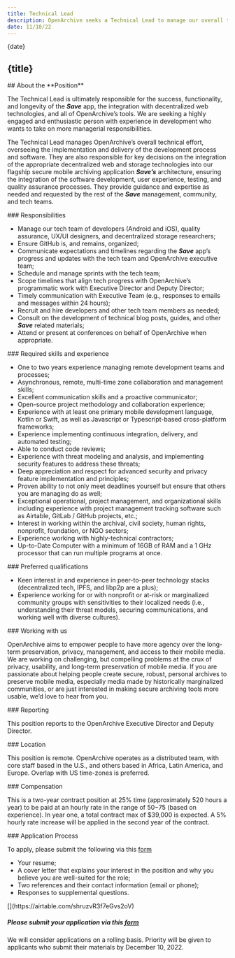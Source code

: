 ```yaml
---
title: Technical Lead
description: OpenArchive seeks a Technical Lead to manage our overall technical effort, including overseeing the implementation and delivery of our app Save’s development process and software.
date: 11/10/22
---
```



<JobHeaderSection>
{date}

## {title}

</JobHeaderSection>

<AboutSection />

<AboutPositionSection>
## About the **Position**

The Technical Lead is ultimately responsible for the success, functionality, and longevity of the ***Save*** app, the integration with decentralized web technologies, and all of OpenArchive’s tools. We are seeking a highly engaged and enthusiastic person with experience in development who wants to take on more managerial responsibilities.

The Technical Lead manages OpenArchive’s overall technical effort, overseeing the implementation and delivery of the development process and software. They are also responsible for key decisions on the integration of the appropriate decentralized web and storage technologies into our flagship secure mobile archiving application ***Save’s*** architecture, ensuring the integration of the software development, user experience, testing, and quality assurance processes. They provide guidance and expertise as needed and requested by the rest of the ***Save*** management, community, and tech teams.


</AboutPositionSection>

<DetailsSection>
<DetailItem>
### Responsibilities

- Manage our tech team of developers (Android and iOS), quality assurance, UX/UI designers, and decentralized storage researchers;
- Ensure GitHub is, and remains, organized;
- Communicate expectations and timelines regarding the ***Save*** app’s progress and updates with the tech team and OpenArchive executive team;
- Schedule and manage sprints with the tech team;
- Scope timelines that align tech progress with OpenArchive’s programmatic work with Executive Director and Deputy Director;
- Timely communication with Executive Team (e.g., responses to emails and messages within 24 hours);
- Recruit and hire developers and other tech team members as needed;
- Consult on the development of technical blog posts, guides, and other ***Save*** related materials; 
- Attend or present at conferences on behalf of OpenArchive when appropriate.


</DetailItem>
<DetailItem>
### Required skills and experience

- One to two years experience managing remote development teams and processes;
- Asynchronous, remote, multi-time zone collaboration and management skills;
- Excellent communication skills and a proactive communicator;
- Open-source project methodology and collaboration experience;
- Experience with at least one primary mobile development language, Kotlin or Swift, as well as Javascript or Typescript-based cross-platform frameworks;
- Experience implementing continuous integration, delivery, and automated testing;
- Able to conduct code reviews;
- Experience with threat modeling and analysis, and implementing security features to address these threats;
- Deep appreciation and respect for advanced security and privacy feature implementation and principles; 
- Proven ability to not only meet deadlines yourself but ensure that others you are managing do as well;
- Exceptional operational, project management, and organizational skills including experience with project management tracking software such as Airtable, GitLab / GitHub projects, etc.;
- Interest in working within the archival, civil society, human rights, nonprofit, foundation, or NGO sectors;
- Experience working with highly-technical contractors;
- Up-to-Date Computer with a minimum of 16GB of RAM and a 1 GHz processor that can run multiple programs at once. 


</DetailItem>
<DetailItem>
### Preferred qualifications

- Keen interest in and experience in peer-to-peer technology stacks (decentralized tech, IPFS, and libp2p are a plus);
- Experience working for or with nonprofit or at-risk or marginalized community groups with sensitivities to their localized needs (i.e., understanding their threat models, securing communications, and working well with diverse cultures).

</DetailItem>
<DetailItem>
  ### Working with us

OpenArchive aims to empower people to have more agency over the long-term preservation, privacy, management, and access to their mobile media. We are working on challenging, but compelling problems at the crux of privacy, usability, and long-term preservation of mobile media. If you are passionate about helping people create secure, robust, personal archives to preserve mobile media, especially media made by historically marginalized communities, or are just interested in making secure archiving tools more usable, we’d love to hear from you.

</DetailItem>
<DetailItem>
  ### Reporting

This position reports to the OpenArchive Executive Director and Deputy Director.

</DetailItem>
<DetailItem>
  ### Location

This position is remote. OpenArchive operates as a distributed team, with core staff based in the U.S., and others based in Africa, Latin America, and Europe. Overlap with US time-zones is preferred.

</DetailItem>
<DetailItem>
  ### Compensation

This is a two-year contract position at 25% time (approximately 520 hours a year) to be paid at an hourly rate in the range of $50-$75 (based on experience). In year one, a total contract max of $39,000 is expected. A 5% hourly rate increase will be applied in the second year of the contract.

</DetailItem>
<DetailItem>
  ### Application Process

To apply, please submit the following via this [form](https://airtable.com/shruzvR3f7eGvs2oV)

- Your resume;
- A cover letter that explains your interest in the position and why you believe you are well-suited for the role;
- Two references and their contact information (email or phone);
- Responses to supplemental questions.

</DetailItem>
<ContactBox>
  [](https://airtable.com/shruzvR3f7eGvs2oV)

##### Please submit your application via this [form](https://airtable.com/shruzvR3f7eGvs2oV)

We will consider applications on a rolling basis. Priority will be given to applicants who submit their materials by December 10, 2022.

</ContactBox>
</DetailsSection>

<DiverseSection />
